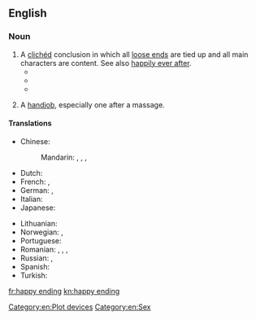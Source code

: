 ==English==

===Noun===
{{en-noun}}

# A [[clichéd]] conclusion in which all [[loose end]]s are tied up and all main characters are content. See also [[happily ever after]].
#* {{quote-book
 | year = 1930
 | title = The Conquest of Happiness
 | first = Bertrand
 | last = Russell
 | authorlink = Bertrand Russell
 | passage =  Life is not to be conceived on the analogy of a melodrama in which the hero and heroine go through incredible misfortunes for which they are compensated by a '''happy ending'''.
}}
#* {{quote-video
 | date = 1957-07-06
 | title = {{w|What's Opera, Doc?}}
 | people = Mel Blanc
 | role = Bugs Bunny
 | passage = Well, what did you expect in an opera? A '''happy ending'''?
}}
#* {{quote-song
 | year = 1987
 | title = Storybook Love
 | composer = {{w|Willy DeVille}}
 | passage = And she said: / "Don't you know that storybook loves, / Always have a '''happy ending'''."
}}
# {{context|vulgar|slang|used euphemistically|lang=en}} A [[handjob]], especially one after a massage.

====Translations====
{{trans-top|happy end}}
* Chinese:
*: Mandarin: {{t|cmn|大團圓|sc=Hani}}, {{t+|cmn|大团圆|tr=dàtuányuán|sc=Hani}}, {{t|cmn|大團圓結局|sc=Hani}}, {{t|cmn|大团圆结局|tr=dàtuányuán jiéjú|sc=Hani}}
* Dutch: {{t|nl|blijeinde|n}}
* French: {{t|fr|fin heureuse|f}}, {{t+|fr|happy end|m}}
* German: {{t+|de|Happy End|n}}, {{t|de|glückliches Ende|n}}
* Italian: {{t|it|lieto fine|m}}
* Japanese: {{t|ja|ハッピーエンド|tr=happīendo}}
{{trans-mid}}
* Lithuanian: {{t|lt|laiminga pabaiga|f}}
* Norwegian: {{t|no|lykkelig slutt|m}}, {{t|no|happy ending|m}}
* Portuguese: {{t|pt|final feliz|m}}
* Romanian: {{t|ro|final norocos|n}}, {{t|ro|final fericit|n}}, {{t|ro|final reușit|n}}, {{t|ro|sfârșit fericit|n}}
* Russian: {{t|ru|счастливый конец|m|tr=sčastlívyj konéc}}, {{t+|ru|хэппи-энд|m|tr=xéppi-énd}}
* Spanish: {{t|es|final feliz|m}}
* Turkish: {{t|tr|mutlu son}}
{{trans-bottom}}

[[Category:en:Plot devices]]
[[Category:en:Sex]]

[[fr:happy ending]]
[[kn:happy ending]]